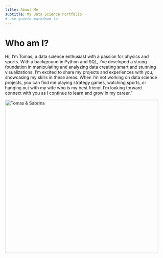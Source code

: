 ```yaml
---
title: About Me
subtitle: My Data Science Portfolio
# use quarto markdown to 
---
```


# Who am I?
Hi, I'm Tomas, a data science enthusiast with a passion for physics and sports. With a background in Python and SQL, I've developed a strong foundation in manipulating and analyzing data creating smart and stunning visualizations. I'm excited to share my projects and experiences with you, showcasing my skills in these areas. When I'm not working on data science projects, you can find me playing strategy games, watching sports, or hanging out with my wife who is my best friend. I'm looking forward  connect with you as I continue to learn and grow in my career."

<img src="https://tomasfedz.github.io/Images/Images/IMG_0058.JPG" alt="Tomas & Sabrina" width="500" />

<!-- ## Title 2 Header

[MarkDown Basics](https://quarto.org/docs/authoring/markdown-basics.html#links-images) -->
